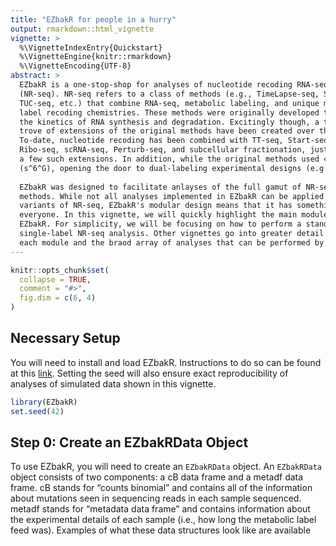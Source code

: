 ```yaml
---
title: "EZbakR for people in a hurry"
output: rmarkdown::html_vignette
vignette: >
  %\VignetteIndexEntry{Quickstart}
  %\VignetteEngine{knitr::rmarkdown}
  %\VignetteEncoding{UTF-8}
abstract: >
  EZbakR is a one-stop-shop for analyses of nucleotide recoding RNA-seq datasets
  (NR-seq). NR-seq refers to a class of methods (e.g., TimeLapse-seq, SLAM-seq,
  TUC-seq, etc.) that combine RNA-seq, metabolic labeling, and unique metabolic
  label recoding chemistries. These methods were originally developed to dissect
  the kinetics of RNA synthesis and degradation. Excitingly though, a treasure
  trove of extensions of the original methods have been created over the years.
  To-date, nucleotide recoding has been combined with TT-seq, Start-seq,
  Ribo-seq, scRNA-seq, Perturb-seq, and subcellular fractionation, just to name
  a few such extensions. In addition, while the original methods used 4-thiouridine   (s^4^U), the same chemistry has been found to work with 6-thioguanosine 
  (s^6^G), opening the door to dual-labeling experimental designs (e.g., TILAC).
  
  EZbakR was designed to facilitate anlayses of the full gamut of NR-seq
  methods. While not all analyses implemented in EZbakR can be applied to all
  variants of NR-seq, EZbakR's modular design means that it has something for
  everyone. In this vignette, we will quickly highlight the main modules of
  EZbakR. For simplicity, we will be focusing on how to perform a standard, 
  single-label NR-seq analysis. Other vignettes go into greater detail about
  each module and the braod array of analyses that can be performed by each.
---
```


```r
knitr::opts_chunk$set(
  collapse = TRUE,
  comment = "#>",
  fig.dim = c(6, 4)
)
```

## Necessary Setup

You will need to install and load EZbakR. Instructions to do so can be found at
this [link](https://github.com/isaacvock/EZbakR). Setting the seed will also
ensure exact reproducibility of analyses of simulated data shown in this vignette.

```r
library(EZbakR)
set.seed(42)
```

## Step 0: Create an EZbakRData Object

To use EZbakR, you will need to create an `EZbakRData` object. An `EZbakRData` 
object consists of two components: a cB data frame and a metadf data frame. cB
stands for "counts binomial" and contains all of the information about mutations 
seen in sequencing reads in each sample sequenced. metadf stands for "metadata
data frame" and contains information about the experimental details of each sample (i.e., how long the metabolic label feed was). Examples of what these data structures look like are available 
